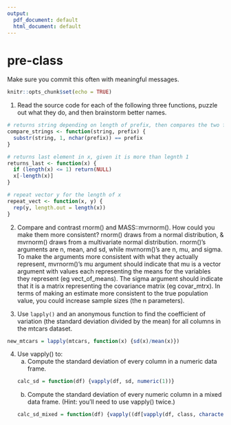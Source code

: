 ```yaml
---
output:
  pdf_document: default
  html_document: default
---
```

# pre-class

Make sure you commit this often with meaningful messages. 

```r
knitr::opts_chunk$set(echo = TRUE)
```

1. Read the source code for each of the following three functions, puzzle out what they do, and then brainstorm better names.

```r
# returns string depending on length of prefix, then compares the two for equality
compare_strings <- function(string, prefix) {
  substr(string, 1, nchar(prefix)) == prefix
}

# returns last element in x, given it is more than legnth 1
returns_last <- function(x) {
  if (length(x) <= 1) return(NULL)
  x[-length(x)]
}

# repeat vector y for the length of x
repeat_vect <- function(x, y) {
  rep(y, length.out = length(x))
}
```

2. Compare and contrast rnorm() and MASS::mvrnorm(). How could you make them more consistent?
rnorm() draws from a normal distribution, & mvrnorm() draws from a multivariate normal distribution. rnorm()'s arguments are n, mean, and sd, while mvrnorm()'s are n, mu, and sigma. 
To make the arguments more consistent with what they actually represent, mvrnorm()'s mu argument should indicate that mu is a vector argument with values each representing the means for the variables they represent (eg vect_of_means).  The sigma argument should indicate that it is a matrix representing the covariance matrix (eg covar_mtrx).
In terms of making an estimate more consistent to the true population value, you could increase sample sizes (the n parameters). 


3. Use `lapply()` and an anonymous function to find the coefficient of variation (the standard deviation divided by the mean) for all columns in the mtcars dataset. 
```r
new_mtcars = lapply(mtcars, function(x) {sd(x)/mean(x)})
```

4. Use vapply() to:
    a. Compute the standard deviation of every column in a numeric data frame.
```r
calc_sd = function(df) {vapply(df, sd, numeric(1))}
```
    b. Compute the standard deviation of every numeric column in a mixed data frame. (Hint: you’ll need to use vapply() twice.)
```r
calc_sd_mixed = function(df) {vapply((df[vapply(df, class, character(1)) == "numeric"]), sd, numeric(1))}
```
    


